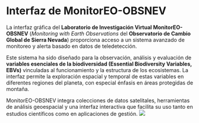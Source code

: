 # Interfaz de MonitorEO-OBSNEV {#interfaz}

La interfaz gráfica del **Laboratorio de Investigación Virtual MonitorEO-OBSNEV** (*Monitoring with Earth Observations* del **Observatorio de Cambio Global de Sierra Nevada**) proporciona acceso a un sistema avanzado de monitoreo y alerta basado en datos de teledetección.

Este sistema ha sido diseñado para la observación, análisis y evaluación de **variables esenciales de la biodiversidad (Essential Biodiversity Variables, EBVs)** vinculadas al funcionamiento y la estructura de los ecosistemas. La interfaz permite la exploración espacial y temporal de estas variables en diferentes regiones del planeta, con especial énfasis en áreas protegidas de montaña.

MonitorEO-OBSNEV integra colecciones de datos satelitales, herramientas de análisis geoespacial y una interfaz interactiva que facilita su uso tanto en estudios científicos como en aplicaciones de gestión.
![](assets/InterfazMonitorEO_es.png)
